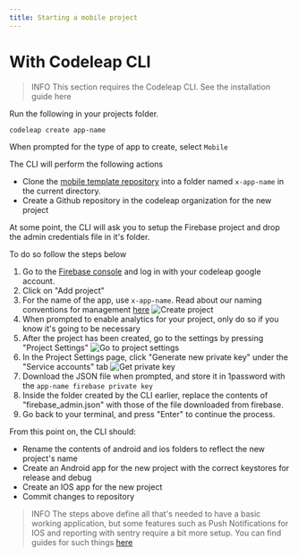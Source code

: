 ```yaml
---
title: Starting a mobile project
---
```


# With Codeleap CLI

> INFO This section requires the Codeleap CLI. See the installation guide here

Run the following in your projects folder.

```bash
codeleap create app-name
```

When prompted for the type of app to create, select `Mobile`

The CLI will perform the following actions
- Clone the [mobile template repository](https://github.com/codeleap-uk/mobile-template) into a folder named `x-app-name` in the current directory.
- Create a Github repository in the codeleap organization for the new project

At some point, the CLI will ask you to setup the Firebase project and drop the admin credentials file in it's folder.

To do so follow the steps below 
1. Go to the [Firebase console](https://console.firebase.google.com) and log in with your codeleap google account.
2. Click on "Add project"
3. For the name of the app, use `x-app-name`. Read about our naming conventions for management [here]()
![Create project](fir_create_project.png)
4. When prompted to enable analytics for your project, only do so if you know it's going to be necessary
5. After the project has been created, go to the settings by pressing "Project Settings"
![Go to project settings](fir_project_settings.png)
6. In the Project Settings page, click "Generate new private key" under the "Service accounts" tab
![Get private key](fir_private_key.png)
7. Download the JSON file when prompted, and store it in 1password with the `app-name firebase private key`
8. Inside the folder created by the CLI earlier, replace the contents of "firebase_admin.json" with  those of the file downloaded from firebase.
9. Go back to your terminal, and press  "Enter" to continue the process.

From this point on, the CLI should:

- Rename the contents of android and ios folders to reflect the new project's name
- Create an Android app for the new project with the correct keystores for release and debug
- Create an IOS app for the new project
- Commit changes to repository

> INFO The steps above define all that's needed to have a basic working application, but some features such as Push Notifications for IOS and reporting with sentry require a bit more setup. You can find guides for such things [here]()

